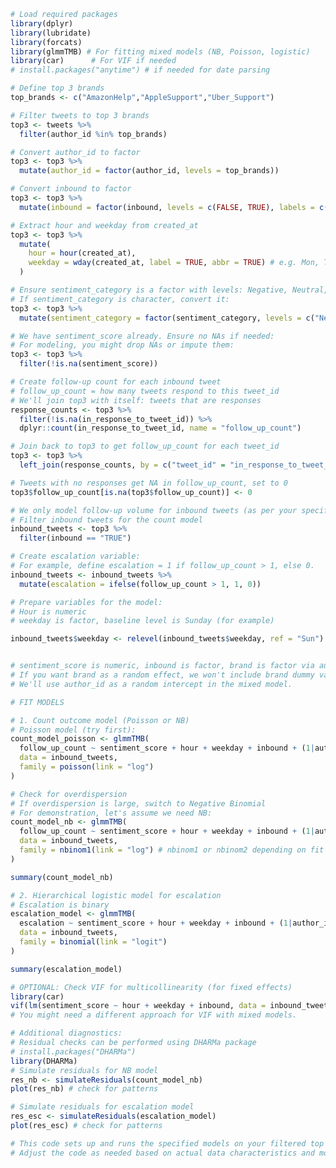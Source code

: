 ```r
# Load required packages
library(dplyr)
library(lubridate)
library(forcats)
library(glmmTMB) # For fitting mixed models (NB, Poisson, logistic)
library(car)      # For VIF if needed
# install.packages("anytime") # if needed for date parsing

# Define top 3 brands
top_brands <- c("AmazonHelp","AppleSupport","Uber_Support")

# Filter tweets to top 3 brands
top3 <- tweets %>%
  filter(author_id %in% top_brands)

# Convert author_id to factor
top3 <- top3 %>%
  mutate(author_id = factor(author_id, levels = top_brands))

# Convert inbound to factor
top3 <- top3 %>%
  mutate(inbound = factor(inbound, levels = c(FALSE, TRUE), labels = c("FALSE","TRUE")))

# Extract hour and weekday from created_at
top3 <- top3 %>%
  mutate(
    hour = hour(created_at),
    weekday = wday(created_at, label = TRUE, abbr = TRUE) # e.g. Mon, Tue, ...
  )

# Ensure sentiment_category is a factor with levels: Negative, Neutral, Positive
# If sentiment_category is character, convert it:
top3 <- top3 %>%
  mutate(sentiment_category = factor(sentiment_category, levels = c("Negative","Neutral","Positive")))

# We have sentiment_score already. Ensure no NAs if needed:
# For modeling, you might drop NAs or impute them:
top3 <- top3 %>%
  filter(!is.na(sentiment_score))
```
```r

# Create follow-up count for each inbound tweet
# follow_up_count = how many tweets respond to this tweet_id
# We'll join top3 with itself: tweets that are responses
response_counts <- top3 %>%
  filter(!is.na(in_response_to_tweet_id)) %>%
  dplyr::count(in_response_to_tweet_id, name = "follow_up_count")
```

```r
# Join back to top3 to get follow_up_count for each tweet_id
top3 <- top3 %>%
  left_join(response_counts, by = c("tweet_id" = "in_response_to_tweet_id"))

# Tweets with no responses get NA in follow_up_count, set to 0
top3$follow_up_count[is.na(top3$follow_up_count)] <- 0

# We only model follow-up volume for inbound tweets (as per your specification)
# Filter inbound tweets for the count model
inbound_tweets <- top3 %>%
  filter(inbound == "TRUE")

# Create escalation variable: 
# For example, define escalation = 1 if follow_up_count > 1, else 0.
inbound_tweets <- inbound_tweets %>%
  mutate(escalation = ifelse(follow_up_count > 1, 1, 0))
```
```r
# Prepare variables for the model:
# Hour is numeric
# weekday is factor, baseline level is Sunday (for example)

inbound_tweets$weekday <- relevel(inbound_tweets$weekday, ref = "Sun")


# sentiment_score is numeric, inbound is factor, brand is factor via author_id
# If you want brand as a random effect, we won't include brand dummy variables explicitly
# We'll use author_id as a random intercept in the mixed model.
```

```r
# FIT MODELS

# 1. Count outcome model (Poisson or NB)
# Poisson model (try first):
count_model_poisson <- glmmTMB(
  follow_up_count ~ sentiment_score + hour + weekday + inbound + (1|author_id),
  data = inbound_tweets,
  family = poisson(link = "log")
)

# Check for overdispersion
# If overdispersion is large, switch to Negative Binomial
# For demonstration, let's assume we need NB:
count_model_nb <- glmmTMB(
  follow_up_count ~ sentiment_score + hour + weekday + inbound + (1|author_id),
  data = inbound_tweets,
  family = nbinom1(link = "log") # nbinom1 or nbinom2 depending on fit
)

summary(count_model_nb)

# 2. Hierarchical logistic model for escalation
# Escalation is binary
escalation_model <- glmmTMB(
  escalation ~ sentiment_score + hour + weekday + inbound + (1|author_id),
  data = inbound_tweets,
  family = binomial(link = "logit")
)

summary(escalation_model)

# OPTIONAL: Check VIF for multicollinearity (for fixed effects)
library(car)
vif(lm(sentiment_score ~ hour + weekday + inbound, data = inbound_tweets)) # a rough check
# You might need a different approach for VIF with mixed models.

# Additional diagnostics:
# Residual checks can be performed using DHARMa package
# install.packages("DHARMa")
library(DHARMa)
# Simulate residuals for NB model
res_nb <- simulateResiduals(count_model_nb)
plot(res_nb) # check for patterns

# Simulate residuals for escalation model
res_esc <- simulateResiduals(escalation_model)
plot(res_esc) # check for patterns

# This code sets up and runs the specified models on your filtered top 3 brands dataset.
# Adjust the code as needed based on actual data characteristics and modeling decisions.

```
